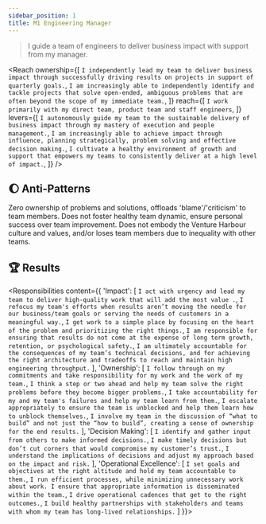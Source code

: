 ```yaml
---
sidebar_position: 1
title: M1 Engineering Manager
---
```


> I guide a team of engineers to deliver business impact with support from my manager.


<Reach
  ownership={[
    `I independently lead my team to deliver business impact through successfully driving results on projects in support of quarterly goals.`,
    `I am increasingly able to independently identify and tackle projects that solve open-ended, ambiguous problems that are often beyond the scope of my immediate team.`,
  ]}
  reach={[
    `I work primarily with my direct team, product team and staff engineers`,
  ]}
  levers={[
    `I autonomously guide my team to the sustainable delivery of business impact through my mastery of execution and people management.`,
    `I am increasingly able to achieve impact through influence, planning strategically, problem solving and effective decision making.`,
    `I cultivate a healthy environment of growth and support that empowers my teams to consistently deliver at a high level of impact.`,
  ]}
/>

## :moon: Anti-Patterns

Zero ownership of problems and solutions, offloads 'blame'/'criticism' to team members. Does not foster healthy team dynamic, ensure personal success over team improvement. Does not embody the Venture Harbour culture and values, and/or loses team members due to inequality with other teams.

## :trophy:  Results

<Responsibilities content={{
  'Impact': [
	  `I act with urgency and lead my team to deliver high-quality work that will add the most value .`,
    `I refocus my team's efforts when results aren’t moving the needle for our business/team goals or serving the needs of customers in a meaningful way.`,
    `I get work to a simple place by focusing on the heart of the problem and prioritizing the right things.`,
    `I am responsible for ensuring that results do not come at the expense of long term growth, retention, or psychological safety.`,
    `I am ultimately accountable for the consequences of my team’s technical decisions, and for achieving the right architecture and tradeoffs to reach and maintain high engineering throughput.`
  ],
  'Ownership': [
    `I follow through on my commitments and take responsibility for my work and the work of my team.`,
    `I think a step or two ahead and help my team solve the right problems before they become bigger problems.`,
    `I take accountability for my and my team's failures and help my team learn from them.`,
    `I escalate appropriately to ensure the team is unblocked and help them learn how to unblock themselves.`,
    `I involve my team in the discussion of “what to build” and not just the “how to build”, creating a sense of ownership for the end results.`
  ],
  'Decision Making': [
    `I identify and gather input from others to make informed decisions.`,
    `I make timely decisions but don’t cut corners that would compromise my customer’s trust.`,
    `I understand the implications of decisions and adjust my approach based on the impact and risk.`
  ],
  'Operational Excellence': [
    `I set goals and objectives at the right altitude and hold my team accountable to them.`,
    `I run efficient processes, while minimizing unnecessary work about work. I ensure that appropriate information is disseminated within the team.`,
    `I drive operational cadences that get to the right outcomes.`,
    `I build healthy partnerships with stakeholders and teams with whom my team has long-lived relationships.`
  ]
}}></Responsibilities>